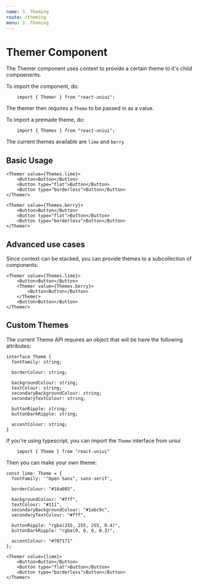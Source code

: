 ```yaml
---
name: 3. Theming
route: /theming
menu: 3. Theming
---
```




# Themer Component

The Themer component uses context to provide a certain theme to it's child compoenents.

To import the component, do:
```tsx
    import { Themer } from "react-uniui";
```

The themer then requires a `Theme` to be passed in as a value.

To import a premade theme, do:
```tsx
    import { Themes } from "react-uniui";
```
The current themes available are `lime` and `berry`

## Basic Usage

<Playground>

    <Themer value={Themes.lime}>
        <Button>Button</Button>
        <Button type="flat">Button</Button>
        <Button type="borderless">Button</Button>
    </Themer>

    <Themer value={Themes.berry}>
        <Button>Button</Button>
        <Button type="flat">Button</Button>
        <Button type="borderless">Button</Button>
    </Themer>

</Playground>

## Advanced use cases
Since context can be stacked, you can provide themes to a subcollection of components:

<Playground>

    <Themer value={Themes.lime}>
        <Button>Button</Button>
        <Themer value={Themes.berry}>
            <Button>Button</Button>
        </Themer>
        <Button>Button</Button>
    </Themer>

</Playground>

## Custom Themes
The current Theme API requires an object that will be have the following attributes:
```tsx
interface Theme {
  fontFamily: string;

  borderColour: string;

  backgroundColour: string;
  textColour: string;
  secondaryBackgroundColour: string;
  secondaryTextColour: string;

  buttonRipple: string;
  buttonDarkRipple: string;

  accentColour: string;
}
```

If you're using typescript, you can import the `Theme` interface from uniui
```tsx
    import { Theme } from "react-uniui"
```

Then you can make your own theme:

```tsx
const lime: Theme = {
  fontFamily: '"Open Sans", sans-serif',

  borderColour: "#16a085",

  backgroundColour: "#fff",
  textColour: "#111",
  secondaryBackgroundColour: "#1abc9c",
  secondaryTextColour: "#fff",

  buttonRipple: "rgba(255, 255, 255, 0.4)",
  buttonDarkRipple: "rgba(0, 0, 0, 0.3)",

  accentColour: "#707171"
};
```

<Playground>

    <Themer value={lime}>
        <Button>Button</Button>
        <Button type="flat">Button</Button>
        <Button type="borderless">Button</Button>
    </Themer>

</Playground>
